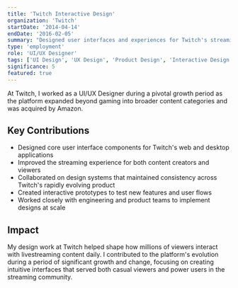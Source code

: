 ```yaml
---
title: 'Twitch Interactive Design'
organization: 'Twitch'
startDate: '2014-04-14'
endDate: '2016-02-05'
summary: "Designed user interfaces and experiences for Twitch's streaming platform, working on core features that enhanced creator and viewer engagement."
type: 'employment'
role: 'UI/UX Designer'
tags: ['UI Design', 'UX Design', 'Product Design', 'Interactive Design', 'Web Applications']
significance: 5
featured: true
---
```


At Twitch, I worked as a UI/UX Designer during a pivotal growth period as the platform expanded beyond gaming into broader content categories and was acquired by Amazon.

## Key Contributions

- Designed core user interface components for Twitch's web and desktop applications
- Improved the streaming experience for both content creators and viewers
- Collaborated on design systems that maintained consistency across Twitch's rapidly evolving product
- Created interactive prototypes to test new features and user flows
- Worked closely with engineering and product teams to implement designs at scale

## Impact

My design work at Twitch helped shape how millions of viewers interact with livestreaming content daily. I contributed to the platform's evolution during a period of significant growth and change, focusing on creating intuitive interfaces that served both casual viewers and power users in the streaming community.
